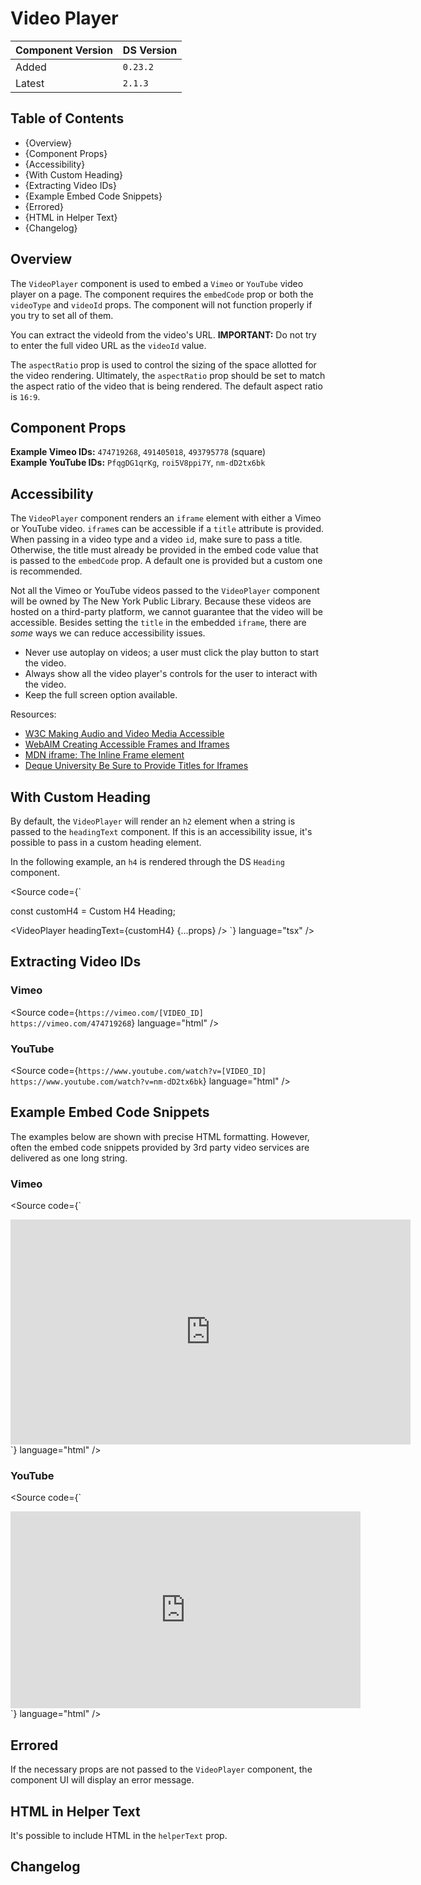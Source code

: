 

<Meta of={VideoPlayerStories} />

# Video Player

| Component Version | DS Version |
| ----------------- | ---------- |
| Added             | `0.23.2`   |
| Latest            | `2.1.3`    |

## Table of Contents

- {<Link href="#overview" target="_self">Overview</Link>}
- {<Link href="#component-props" target="_self">Component Props</Link>}
- {<Link href="#accessibility" target="_self">Accessibility</Link>}
- {<Link href="#with-custom-heading" target="_self">With Custom Heading</Link>}
- {<Link href="#extracting-video-ids" target="_self">Extracting Video IDs</Link>}
- {<Link href="#example-embed-code-snippets" target="_self">Example Embed Code Snippets</Link>}
- {<Link href="#errored" target="_self">Errored</Link>}
- {<Link href="#html-in-helper-text" target="_self">HTML in Helper Text</Link>}
- {<Link href="#changelog" target="_self">Changelog</Link>}

## Overview

<Description of={VideoPlayerStories} />

The `VideoPlayer` component is used to embed a `Vimeo` or `YouTube` video player
on a page. The component requires the `embedCode` prop or both the `videoType`
and `videoId` props. The component will not function properly if you try to set
all of them.

You can extract the videoId from the video's URL. **IMPORTANT:** Do not try to
enter the full video URL as the `videoId` value.

The `aspectRatio` prop is used to control the sizing of the space allotted for
the video rendering. Ultimately, the `aspectRatio` prop should be set to match
the aspect ratio of the video that is being rendered. The default aspect ratio
is `16:9`.

## Component Props

<Canvas of={VideoPlayerStories.WithControls} />

<ArgTypes of={VideoPlayerStories.WithControls} />

**Example Vimeo IDs:** `474719268`, `491405018`, `493795778` (square)<br />
**Example YouTube IDs:** `PfqgDG1qrKg`, `roi5V8ppi7Y`, `nm-dD2tx6bk`

## Accessibility

The `VideoPlayer` component renders an `iframe` element with either a Vimeo or
YouTube video. `iframe`s can be accessible if a `title` attribute is provided.
When passing in a video type and a video `id`, make sure to pass a title.
Otherwise, the title must already be provided in the embed code value that is
passed to the `embedCode` prop. A default one is provided but a custom one is
recommended.

Not all the Vimeo or YouTube videos passed to the `VideoPlayer` component will
be owned by The New York Public Library. Because these videos are hosted on a
third-party platform, we cannot guarantee that the video will be accessible.
Besides setting the `title` in the embedded `iframe`, there are _some_ ways we
can reduce accessibility issues.

- Never use autoplay on videos; a user must click the play button to start the
  video.
- Always show all the video player's controls for the user to interact with the
  video.
- Keep the full screen option available.

Resources:

- [W3C Making Audio and Video Media Accessible](https://www.w3.org/WAI/media/av/)
- [WebAIM Creating Accessible Frames and Iframes](https://webaim.org/techniques/frames/)
- [MDN iframe: The Inline Frame element](https://developer.mozilla.org/en-US/docs/Web/HTML/Element/iframe)
- [Deque University Be Sure to Provide Titles for Iframes](https://dequeuniversity.com/tips/provide-iframe-titles)

## With Custom Heading

By default, the `VideoPlayer` will render an `h2` element when a string is
passed to the `headingText` component. If this is an accessibility issue, it's
possible to pass in a custom heading element.

In the following example, an `h4` is rendered through the DS `Heading` component.

<Source
  code={`

const customH4 = <Heading level="h4">Custom H4 Heading</Heading>;

<VideoPlayer headingText={customH4} {...props} />
`} language="tsx" />

<Canvas of={VideoPlayerStories.WithCustomHeading} />

## Extracting Video IDs

### Vimeo

<Source
  code={`
https://vimeo.com/[VIDEO_ID]
https://vimeo.com/474719268
`}
  language="html"
/>

### YouTube

<Source
  code={`
https://www.youtube.com/watch?v=[VIDEO_ID]
https://www.youtube.com/watch?v=nm-dD2tx6bk
`}
  language="html"
/>

## Example Embed Code Snippets

The examples below are shown with precise HTML formatting. However, often the
embed code snippets provided by 3rd party video services are delivered as one
long string.

### Vimeo

<Source
  code={`
<iframe
  src="https://player.vimeo.com/video/421404144?h=5467db7edd"
  width="640"
  height="360"
  frameborder="0"
  allow="autoplay; fullscreen; picture-in-picture"
  allowfullscreen
></iframe>
`}
  language="html"
/>

### YouTube

<Source
  code={`
<iframe
  width="560"
  height="315"
  src="https://www.youtube.com/embed/nm-dD2tx6bk"
  title="YouTube video player"
  frameborder="0"
  allow="accelerometer; autoplay; clipboard-write; encrypted-media; gyroscope; picture-in-picture"
  allowfullscreen
></iframe>
`}
  language="html"
/>

## Errored

If the necessary props are not passed to the `VideoPlayer` component, the
component UI will display an error message.

<Canvas of={VideoPlayerStories.Errored} />

## HTML in Helper Text

It's possible to include HTML in the `helperText` prop.

<Canvas name="HTML in Helper Text" of={VideoPlayerStories.HTMLInHelperText} />

## Changelog

<ComponentChangelogTable changelogData={changelogData} />
